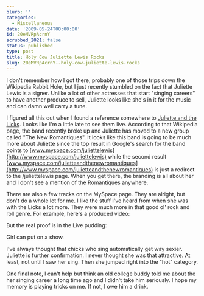 ```yaml
---
blurb: ''
categories:
  - Miscellaneous
date: '2009-05-24T00:00:00'
id: 20eMVRpAcrnY
scrubbed_2021: false
status: published
type: post
title: Holy Cow Juliette Lewis Rocks
slug: 20eMVRpAcrnY--holy-cow-juliette-lewis-rocks
---
```


I don't remember how I got there, probably one of those trips down
the Wikipedia Rabbit Hole, but I just recently stumbled on the fact
that Juliette Lewis is a signer. Unlike a lot of other actresses
that start "singing careers" to have another produce to sell,
Juliette looks like she's in it for the music and can damn well
carry a tune.

I figured all this out when I found a reference somewhere to
[Juliette and the Licks](http://en.wikipedia.org/wiki/Juliette_and_the_Licks).
Looks like I'm a little late to see them live. According to that
Wikipedia page, the band recently broke up and Juliette has moved
to a new group called "The New Romantiques". It looks like this
band is going to be much more about Juliette since the top result
in Google's search for the band points to
[www.myspace.com/juliettelewis](http://www.myspace.com/juliettelewis)
while the second result
[www.myspace.com/julietteandthenewromantiques](http://www.myspace.com/julietteandthenewromantiques)
is just a redirect to the /juliettelewis page. When you get there,
the branding is all about her and I don't see a mention of the
Romantiques anywhere.

There are also a few tracks on the MySpace page. They are alright,
but don't do a whole lot for me. I like the stuff I've heard from
when she was with the Licks a lot more. They were much more in that
good ol' rock and roll genre. For example, here's a produced
video:

But the real proof is in the Live pudding:

Girl can put on a show.

I've always thought that chicks who sing automatically get way
sexier. Juliette is further confirmation. I never thought she was
that attractive. At least, not until I saw her sing. Then she
jumped right into the "hot" category.

One final note, I can't help but think an old college buddy told me
about the her singing career a long time ago and I didn't take him
seriously. I hope my memory is playing tricks on me. If not, I owe
him a drink.
